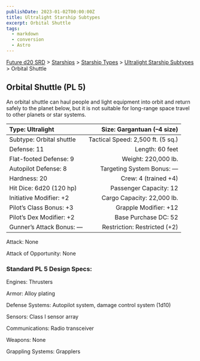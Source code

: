 ```yaml
---
publishDate: 2023-01-02T00:00:00Z
title: Ultralight Starship Subtypes
excerpt: Orbital Shuttle
tags:
  - markdown
  - conversion
  - Astro
---
```






[Future d20 SRD](/#futureD20) > [Starships](future-d20-srd-starships-index) > [Starship Types](future-d20-srd-starships-starship-types-index) > [Ultralight Starship Subtypes](future-d20-srd-starships-starship-types-ultralight-starship-subtypes-index) > Orbital Shuttle




## Orbital Shuttle (PL 5)


An orbital shuttle can haul people and light equipment into orbit and return safely to the planet below, but it is not suitable for long-range space travel to other planets or star systems.


| Type: Ultralight | Size: Gargantuan (–4 size) |
| :------------------ | ----------------------------: |
| Subtype: Orbital shuttle | Tactical Speed: 2,500 ft. (5 sq.) |
| Defense: 11 | Length: 60 feet |
| Flat-footed Defense: 9 | Weight: 220,000 lb. |
| Autopilot Defense: 8 | Targeting System Bonus: — |
| Hardness: 20 | Crew: 4 (trained +4) |
| Hit Dice: 6d20 (120 hp) | Passenger Capacity: 12 |
| Initiative Modifier: +2 | Cargo Capacity: 22,000 lb. |
| Pilot’s Class Bonus: +3 | Grapple Modifier: +12 |
| Pilot’s Dex Modifier: +2 | Base Purchase DC: 52 |
| Gunner’s Attack Bonus: — | Restriction: Restricted (+2) |



Attack: None


Attack of Opportunity: None


### Standard PL 5 Design Specs:


Engines: Thrusters


Armor: Alloy plating


Defense Systems: Autopilot system, damage control system (1d10)


Sensors: Class I sensor array


Communications: Radio transceiver


Weapons: None


Grappling Systems: Grapplers



